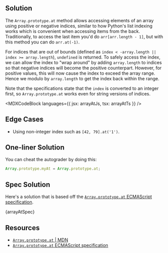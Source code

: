 

## Solution

The `Array.prototype.at` method allows accessing elements of an array using positive or negative indices, similar to how Python's list indexing works which is convenient when accessing items from the back. Traditionally, to access the last item you'd do `arr[arr.length - 1]`, but with this method you can do `arr.at(-1)`.

For indices that are out of bounds (defined as `index < -array.length || index >= array.length`), `undefined` is returned. To safely access the index, we can allow the index to "wrap around" by adding `array.length` to indices so that negative indices will become the positive counterpart. However, for positive values, this will now cause the index to exceed the array range. Hence we modulo by `array.length` to get the index back within the range.

Note that the specifications state that the `index` is converted to an integer first, so `Array.prototype.at` works even for string versions of indices.

<MDXCodeBlock languages={{ jsx: arrayAtJs, tsx: arrayAtTs }} />

## Edge Cases

- Using non-integer index such as `[42, 79].at('1')`.

## One-liner Solution

You can cheat the autograder by doing this:

```js
Array.prototype.myAt = Array.prototype.at;
```

## Spec Solution

Here's a solution that is based off the [`Array.prototype.at` ECMAScript specification](https://tc39.es/ecma262/multipage/indexed-collections.html#sec-array.prototype.at).

<MDXCodeBlock>{arrayAtSpec}</MDXCodeBlock>

## Resources

- [`Array.prototype.at` | MDN](https://developer.mozilla.org/en-US/docs/Web/JavaScript/Reference/Global_Objects/Array/at)
- [`Array.prototype.at` ECMAScript specification](https://tc39.es/ecma262/multipage/indexed-collections.html#sec-array.prototype.at)

